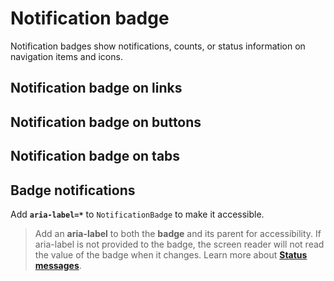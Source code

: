 

<Meta of={NotificationBadgeStories} />

# Notification badge

Notification badges show notifications, counts, or status information on navigation items and icons. 

## Notification badge on links

<Canvas of={NotificationBadgeStories.NotificationBadgeOnLinks} />

## Notification badge on buttons

<Canvas of={NotificationBadgeStories.NotificationBadgeOnButtons} />

## Notification badge on tabs

<Canvas of={NotificationBadgeStories.NotificationBadgeOnTabs} />


## Badge notifications

Add **`aria-label=*`** to `NotificationBadge` to make it accessible.

> Add an **aria-label** to both the **badge** and its parent for accessibility. If aria-label is not provided to the badge, the screen reader will not read the value of the badge when it changes. Learn more about <a href="https://www.w3.org/WAI/WCAG21/Techniques/aria/ARIA22" target="_blank">**Status messages**</a>.

<Canvas of={NotificationBadgeStories.BadgeAccessibility} />
